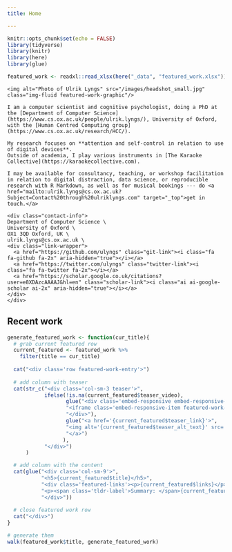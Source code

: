 ```yaml
---
title: Home

---
```


```r
knitr::opts_chunk$set(echo = FALSE)
library(tidyverse)
library(knitr)
library(here)
library(glue)

featured_work <- readxl::read_xlsx(here("_data", "featured_work.xlsx"))

```

<!-- personal -->
<div class="row">
```block
<img alt="Photo of Ulrik Lyngs" src="/images/headshot_small.jpg" class="img-fluid featured-work-graphic"/>
```

```block
I am a computer scientist and cognitive psychologist, doing a PhD at the [Department of Computer Science](https://www.cs.ox.ac.uk/people/ulrik.lyngs/), University of Oxford, with the [Human Centred Computing group](https://www.cs.ox.ac.uk/research/HCC/).

My research focuses on **attention and self-control in relation to use of digital devices**. 
Outside of academia, I play various instruments in [The Karaoke Collective](https://karaokecollective.com).

I may be available for consultancy, teaching, or workshop facilitation in relation to digital distraction, data science, or reproducible research with R Markdown, as well as for musical bookings --- do <a href="mailto:ulrik.lyngs@cs.ox.ac.uk?Subject=Contact%20through%20ulriklyngs.com" target="_top">get in touch.</a>
```

```block
<div class="contact-info">
Department of Computer Science \
University of Oxford \
OX1 3QD Oxford, UK \
ulrik.lyngs@cs.ox.ac.uk \
<div class="link-wrapper">
  <a href="https://github.com/ulyngs" class="git-link"><i class="fa fa-github fa-2x" aria-hidden="true"></i></a>
  <a href="https://twitter.com/ulyngs" class="twitter-link"><i class="fa fa-twitter fa-2x"></i></a>
  <a href="https://scholar.google.co.uk/citations?user=e8XDAzcAAAAJ&hl=en" class="scholar-link"><i class="ai ai-google-scholar ai-2x" aria-hidden="true"></i></a>
</div>
</div>
```

</div>

<!-- featured work -->
<div class="featured-work">
## Recent work
</div>

```r
generate_featured_work <- function(cur_title){
  # grab current featured row
  current_featured <- featured_work %>% 
    filter(title == cur_title)
  
  cat("<div class='row featured-work-entry'>")
  
  # add column with teaser
  cat(str_c("<div class='col-sm-3 teaser'>",
            ifelse(!is.na(current_featured$teaser_video),
                   glue("<div class='embed-responsive embed-responsive-16by9'>",
                   "<iframe class='embed-responsive-item featured-work-graphic' src='{current_featured$teaser_video}' allowfullscreen></iframe>",
                   "</div>"),
                   glue("<a href='{current_featured$teaser_link}'>",
                   "<img alt='{current_featured$teaser_alt_text}' src='{current_featured$teaser_image}' class='img-fluid featured-work-graphic'/>",
                   "</a>")
                  ),
            "</div>")
      )

  # add column with the content
  cat(glue("<div class='col-sm-9'>",
           "<h5>{current_featured$title}</h5>",
           "<div class='featured-links'><p>{current_featured$links}</p></div>",
           "<p><span class='tldr-label'>Summary: </span>{current_featured$tldr}</p>",
           "</div>"))
  
  # close featured work row
  cat("</div>")
}

# generate them
walk(featured_work$title, generate_featured_work)

```
